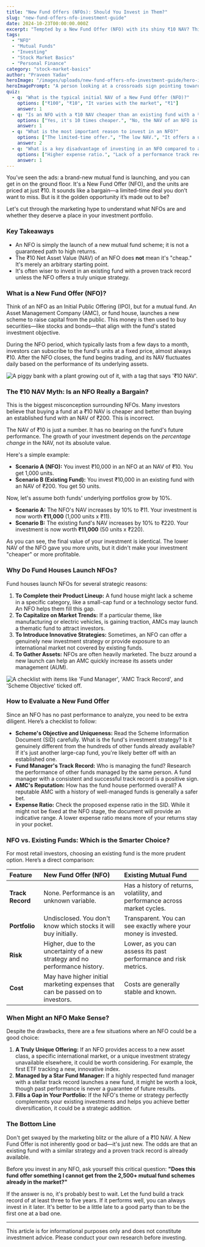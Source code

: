 ```yaml
---
title: "New Fund Offers (NFOs): Should You Invest in Them?"
slug: "new-fund-offers-nfo-investment-guide"
date: 2024-10-23T00:00:00.000Z
excerpt: "Tempted by a New Fund Offer (NFO) with its shiny ₹10 NAV? This guide debunks the 'cheap' NAV myth and explains how to decide if a new mutual fund is right for your portfolio."
tags:
  - "NFO"
  - "Mutual Funds"
  - "Investing"
  - "Stock Market Basics"
  - "Personal Finance"
category: "stock-market-basics"
author: "Praveen Yadav"
heroImage: "/images/uploads/new-fund-offers-nfo-investment-guide/hero-image.jpg"
heroImagePrompt: "A person looking at a crossroads sign pointing towards 'NFO' and 'Existing Fund', symbolizing an investment choice."
quiz:
  - q: "What is the typical initial NAV of a New Fund Offer (NFO)?"
    options: ["₹100", "₹10", "It varies with the market", "₹1"]
    answer: 1
  - q: "Is an NFO with a ₹10 NAV cheaper than an existing fund with a ₹100 NAV?"
    options: ["Yes, it's 10 times cheaper.", "No, the NAV of an NFO is just a starting point and doesn't indicate value.", "It depends on the fund manager.", "Yes, because you get more units."]
    answer: 1
  - q: "What is the most important reason to invest in an NFO?"
    options: ["The limited-time offer.", "The low NAV.", "It offers a unique investment strategy not available elsewhere.", "The marketing campaign is very convincing."]
    answer: 2
  - q: "What is a key disadvantage of investing in an NFO compared to an existing fund?"
    options: ["Higher expense ratio.", "Lack of a performance track record.", "They are always close-ended.", "They are not regulated by SEBI."]
    answer: 1
---
```


You’ve seen the ads: a brand-new mutual fund is launching, and you can get in on the ground floor. It's a New Fund Offer (NFO), and the units are priced at just ₹10. It sounds like a bargain—a limited-time deal you don’t want to miss. But is it the golden opportunity it’s made out to be?

Let's cut through the marketing hype to understand what NFOs are and whether they deserve a place in your investment portfolio.

### Key Takeaways
*   An NFO is simply the launch of a new mutual fund scheme; it is not a guaranteed path to high returns.
*   The ₹10 Net Asset Value (NAV) of an NFO does **not** mean it's "cheap." It's merely an arbitrary starting point.
*   It's often wiser to invest in an existing fund with a proven track record unless the NFO offers a truly unique strategy.

### What is a New Fund Offer (NFO)?

Think of an NFO as an Initial Public Offering (IPO), but for a mutual fund. An Asset Management Company (AMC), or fund house, launches a new scheme to raise capital from the public. This money is then used to buy securities—like stocks and bonds—that align with the fund's stated investment objective.

During the NFO period, which typically lasts from a few days to a month, investors can subscribe to the fund's units at a fixed price, almost always ₹10. After the NFO closes, the fund begins trading, and its NAV fluctuates daily based on the performance of its underlying assets.

![A piggy bank with a plant growing out of it, with a tag that says '₹10 NAV'.](/images/uploads/new-fund-offers-nfo-investment-guide/nfo-nav-myth.png)

### The ₹10 NAV Myth: Is an NFO Really a Bargain?

This is the biggest misconception surrounding NFOs. Many investors believe that buying a fund at a ₹10 NAV is cheaper and better than buying an established fund with an NAV of ₹200. This is incorrect.

The NAV of ₹10 is just a number. It has no bearing on the fund's future performance. The growth of your investment depends on the *percentage change* in the NAV, not its absolute value.

Here's a simple example:

*   **Scenario A (NFO):** You invest ₹10,000 in an NFO at an NAV of ₹10. You get 1,000 units.
*   **Scenario B (Existing Fund):** You invest ₹10,000 in an existing fund with an NAV of ₹200. You get 50 units.

Now, let's assume both funds' underlying portfolios grow by 10%.

*   **Scenario A:** The NFO's NAV increases by 10% to ₹11. Your investment is now worth **₹11,000** (1,000 units x ₹11).
*   **Scenario B:** The existing fund's NAV increases by 10% to ₹220. Your investment is now worth **₹11,000** (50 units x ₹220).

As you can see, the final value of your investment is identical. The lower NAV of the NFO gave you more units, but it didn't make your investment "cheaper" or more profitable.

### Why Do Fund Houses Launch NFOs?

Fund houses launch NFOs for several strategic reasons:

1.  **To Complete their Product Lineup:** A fund house might lack a scheme in a specific category, like a small-cap fund or a technology sector fund. An NFO helps them fill this gap.
2.  **To Capitalize on Market Trends:** If a particular theme, like manufacturing or electric vehicles, is gaining traction, AMCs may launch a thematic fund to attract investors.
3.  **To Introduce Innovative Strategies:** Sometimes, an NFO can offer a genuinely new investment strategy or provide exposure to an international market not covered by existing funds.
4.  **To Gather Assets:** NFOs are often heavily marketed. The buzz around a new launch can help an AMC quickly increase its assets under management (AUM).

![A checklist with items like 'Fund Manager', 'AMC Track Record', and 'Scheme Objective' ticked off.](/images/uploads/new-fund-offers-nfo-investment-guide/nfo-evaluation-checklist.png)

### How to Evaluate a New Fund Offer

Since an NFO has no past performance to analyze, you need to be extra diligent. Here’s a checklist to follow:

*   **Scheme's Objective and Uniqueness:** Read the Scheme Information Document (SID) carefully. What is the fund's investment strategy? Is it genuinely different from the hundreds of other funds already available? If it's just another large-cap fund, you're likely better off with an established one.
*   **Fund Manager's Track Record:** Who is managing the fund? Research the performance of other funds managed by the same person. A fund manager with a consistent and successful track record is a positive sign.
*   **AMC's Reputation:** How has the fund house performed overall? A reputable AMC with a history of well-managed funds is generally a safer bet.
*   **Expense Ratio:** Check the proposed expense ratio in the SID. While it might not be fixed at the NFO stage, the document will provide an indicative range. A lower expense ratio means more of your returns stay in your pocket.

### NFO vs. Existing Funds: Which is the Smarter Choice?

For most retail investors, choosing an existing fund is the more prudent option. Here’s a direct comparison:

| Feature | New Fund Offer (NFO) | Existing Mutual Fund |
| :--- | :--- | :--- |
| **Track Record** | None. Performance is an unknown variable. | Has a history of returns, volatility, and performance across market cycles. |
| **Portfolio** | Undisclosed. You don't know which stocks it will buy initially. | Transparent. You can see exactly where your money is invested. |
| **Risk** | Higher, due to the uncertainty of a new strategy and no performance history. | Lower, as you can assess its past performance and risk metrics. |
| **Cost** | May have higher initial marketing expenses that can be passed on to investors. | Costs are generally stable and known. |

### When Might an NFO Make Sense?

Despite the drawbacks, there are a few situations where an NFO could be a good choice:

1.  **A Truly Unique Offering:** If an NFO provides access to a new asset class, a specific international market, or a unique investment strategy unavailable elsewhere, it could be worth considering. For example, the first ETF tracking a new, innovative index.
2.  **Managed by a Star Fund Manager:** If a highly respected fund manager with a stellar track record launches a new fund, it might be worth a look, though past performance is never a guarantee of future results.
3.  **Fills a Gap in Your Portfolio:** If the NFO's theme or strategy perfectly complements your existing investments and helps you achieve better diversification, it could be a strategic addition.

### The Bottom Line

Don't get swayed by the marketing blitz or the allure of a ₹10 NAV. A New Fund Offer is not inherently good or bad—it's just new. The odds are that an existing fund with a similar strategy and a proven track record is already available.

Before you invest in any NFO, ask yourself this critical question: **"Does this fund offer something I cannot get from the 2,500+ mutual fund schemes already in the market?"**

If the answer is no, it's probably best to wait. Let the fund build a track record of at least three to five years. If it performs well, you can always invest in it later. It's better to be a little late to a good party than to be the first one at a bad one.

---
This article is for informational purposes only and does not constitute investment advice. Please conduct your own research before investing.